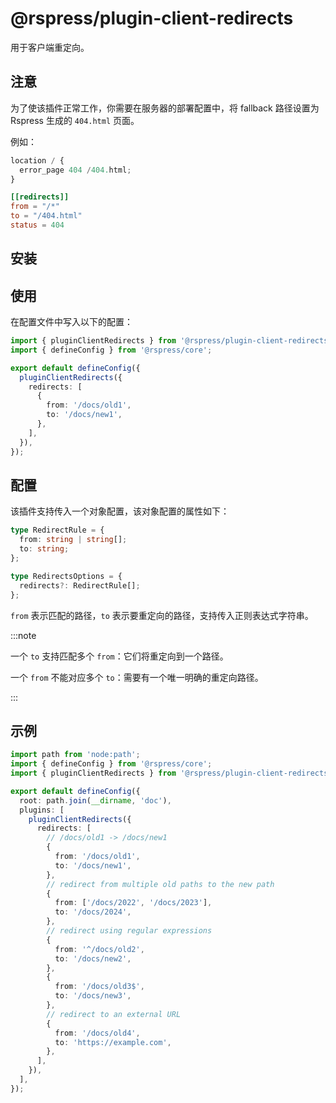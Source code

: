 # @rspress/plugin-client-redirects


<SourceCode href="https://github.com/web-infra-dev/rspress/tree/main/packages/plugin-client-redirects" />

用于客户端重定向。

## 注意

为了使该插件正常工作，你需要在服务器的部署配置中，将 fallback 路径设置为 Rspress 生成的 `404.html` 页面。

例如：

```js title="nginx"
location / {
  error_page 404 /404.html;
}
```

```toml title="netlify.toml"
[[redirects]]
from = "/*"
to = "/404.html"
status = 404
```

## 安装

<PackageManagerTabs command="add @rspress/plugin-client-redirects -D" />

## 使用

在配置文件中写入以下的配置：

```ts title="rspress.config.ts"
import { pluginClientRedirects } from '@rspress/plugin-client-redirects';
import { defineConfig } from '@rspress/core';

export default defineConfig({
  pluginClientRedirects({
    redirects: [
      {
        from: '/docs/old1',
        to: '/docs/new1',
      },
    ],
  }),
});
```

## 配置

该插件支持传入一个对象配置，该对象配置的属性如下：

```ts
type RedirectRule = {
  from: string | string[];
  to: string;
};

type RedirectsOptions = {
  redirects?: RedirectRule[];
};
```

`from` 表示匹配的路径，`to` 表示要重定向的路径，支持传入正则表达式字符串。

:::note

一个 `to` 支持匹配多个 `from`：它们将重定向到一个路径。

一个 `from` 不能对应多个 `to`：需要有一个唯一明确的重定向路径。

:::

## 示例

```ts
import path from 'node:path';
import { defineConfig } from '@rspress/core';
import { pluginClientRedirects } from '@rspress/plugin-client-redirects';

export default defineConfig({
  root: path.join(__dirname, 'doc'),
  plugins: [
    pluginClientRedirects({
      redirects: [
        // /docs/old1 -> /docs/new1
        {
          from: '/docs/old1',
          to: '/docs/new1',
        },
        // redirect from multiple old paths to the new path
        {
          from: ['/docs/2022', '/docs/2023'],
          to: '/docs/2024',
        },
        // redirect using regular expressions
        {
          from: '^/docs/old2',
          to: '/docs/new2',
        },
        {
          from: '/docs/old3$',
          to: '/docs/new3',
        },
        // redirect to an external URL
        {
          from: '/docs/old4',
          to: 'https://example.com',
        },
      ],
    }),
  ],
});
```
